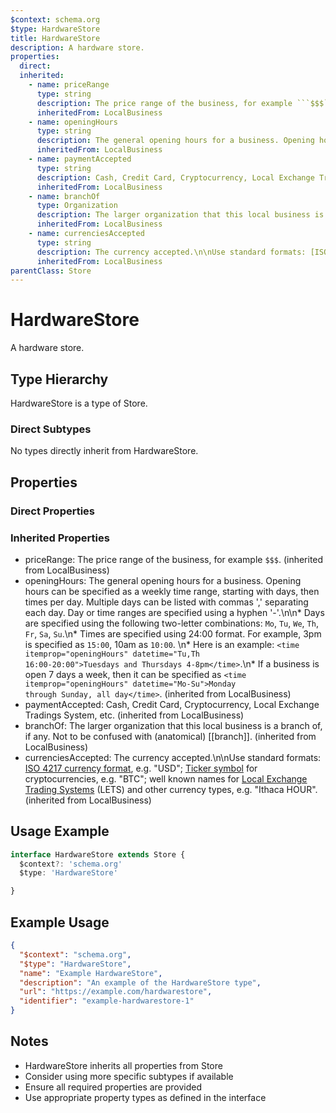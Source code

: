 ```yaml
---
$context: schema.org
$type: HardwareStore
title: HardwareStore
description: A hardware store.
properties:
  direct:
  inherited:
    - name: priceRange
      type: string
      description: The price range of the business, for example ```$$$```.
      inheritedFrom: LocalBusiness
    - name: openingHours
      type: string
      description: The general opening hours for a business. Opening hours can be specified as a weekly time range, starting with days, then times per day. Multiple days can be listed with commas ',' separating each day. Day or time ranges are specified using a hyphen '-'.\n\n* Days are specified using the following two-letter combinations: ```Mo```, ```Tu```, ```We```, ```Th```, ```Fr```, ```Sa```, ```Su```.\n* Times are specified using 24:00 format. For example, 3pm is specified as ```15:00```, 10am as ```10:00```. \n* Here is an example: <code>&lt;time itemprop="openingHours" datetime=&quot;Tu,Th 16:00-20:00&quot;&gt;Tuesdays and Thursdays 4-8pm&lt;/time&gt;</code>.\n* If a business is open 7 days a week, then it can be specified as <code>&lt;time itemprop=&quot;openingHours&quot; datetime=&quot;Mo-Su&quot;&gt;Monday through Sunday, all day&lt;/time&gt;</code>.
      inheritedFrom: LocalBusiness
    - name: paymentAccepted
      type: string
      description: Cash, Credit Card, Cryptocurrency, Local Exchange Tradings System, etc.
      inheritedFrom: LocalBusiness
    - name: branchOf
      type: Organization
      description: The larger organization that this local business is a branch of, if any. Not to be confused with (anatomical) [[branch]].
      inheritedFrom: LocalBusiness
    - name: currenciesAccepted
      type: string
      description: The currency accepted.\n\nUse standard formats: [ISO 4217 currency format](http://en.wikipedia.org/wiki/ISO_4217), e.g. "USD"; [Ticker symbol](https://en.wikipedia.org/wiki/List_of_cryptocurrencies) for cryptocurrencies, e.g. "BTC"; well known names for [Local Exchange Trading Systems](https://en.wikipedia.org/wiki/Local_exchange_trading_system) (LETS) and other currency types, e.g. "Ithaca HOUR".
      inheritedFrom: LocalBusiness
parentClass: Store
---
```

# HardwareStore

A hardware store.

## Type Hierarchy

HardwareStore is a type of Store.

### Direct Subtypes

No types directly inherit from HardwareStore.

## Properties

### Direct Properties



### Inherited Properties

- priceRange: The price range of the business, for example ```$$$```. (inherited from LocalBusiness)
- openingHours: The general opening hours for a business. Opening hours can be specified as a weekly time range, starting with days, then times per day. Multiple days can be listed with commas ',' separating each day. Day or time ranges are specified using a hyphen '-'.\n\n* Days are specified using the following two-letter combinations: ```Mo```, ```Tu```, ```We```, ```Th```, ```Fr```, ```Sa```, ```Su```.\n* Times are specified using 24:00 format. For example, 3pm is specified as ```15:00```, 10am as ```10:00```. \n* Here is an example: <code>&lt;time itemprop="openingHours" datetime=&quot;Tu,Th 16:00-20:00&quot;&gt;Tuesdays and Thursdays 4-8pm&lt;/time&gt;</code>.\n* If a business is open 7 days a week, then it can be specified as <code>&lt;time itemprop=&quot;openingHours&quot; datetime=&quot;Mo-Su&quot;&gt;Monday through Sunday, all day&lt;/time&gt;</code>. (inherited from LocalBusiness)
- paymentAccepted: Cash, Credit Card, Cryptocurrency, Local Exchange Tradings System, etc. (inherited from LocalBusiness)
- branchOf: The larger organization that this local business is a branch of, if any. Not to be confused with (anatomical) [[branch]]. (inherited from LocalBusiness)
- currenciesAccepted: The currency accepted.\n\nUse standard formats: [ISO 4217 currency format](http://en.wikipedia.org/wiki/ISO_4217), e.g. "USD"; [Ticker symbol](https://en.wikipedia.org/wiki/List_of_cryptocurrencies) for cryptocurrencies, e.g. "BTC"; well known names for [Local Exchange Trading Systems](https://en.wikipedia.org/wiki/Local_exchange_trading_system) (LETS) and other currency types, e.g. "Ithaca HOUR". (inherited from LocalBusiness)

## Usage Example

```typescript
interface HardwareStore extends Store {
  $context?: 'schema.org'
  $type: 'HardwareStore'

}
```

## Example Usage

```json
{
  "$context": "schema.org",
  "$type": "HardwareStore",
  "name": "Example HardwareStore",
  "description": "An example of the HardwareStore type",
  "url": "https://example.com/hardwarestore",
  "identifier": "example-hardwarestore-1"
}
```

## Notes

- HardwareStore inherits all properties from Store
- Consider using more specific subtypes if available
- Ensure all required properties are provided
- Use appropriate property types as defined in the interface